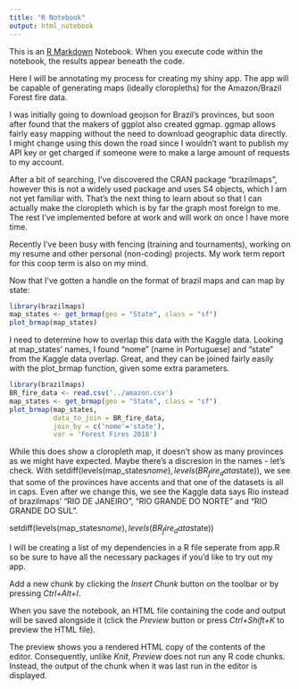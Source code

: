 ```yaml
---
title: "R Notebook"
output: html_notebook
---
```


This is an [R Markdown](http://rmarkdown.rstudio.com) Notebook. When you execute code within the notebook, the results appear beneath the code. 

Here I will be annotating my process for creating my shiny app. The app will be capable of generating maps (ideally cloropleths) for the Amazon/Brazil Forest fire data.

I was initially going to download geojson for Brazil's provinces, but soon after found that the makers of ggplot also created ggmap. ggmap allows fairly easy mapping without the need to download geographic data directly. I might change using this down the road since I wouldn't want to publish my API key or get charged if someone were to make a large amount of requests to my account. 

After a bit of searching, I've discovered the CRAN package "brazilmaps", however this is not a widely used package and uses S4 objects, which I am not yet familiar with. That's the next thing to learn about so that I can actually make the cloropleth which is by far the graph most foreign to me. The rest I've implemented before at work and will work on once I have more time. 

Recently I've been busy with fencing (training and tournaments), working on my resume and other personal (non-coding) projects. My work term report for this coop term is also on my mind.

Now that I've gotten a handle on the format of brazil maps and can map by state:
```r
library(brazilmaps)
map_states <- get_brmap(geo = "State", class = "sf")
plot_brmap(map_states)
```
I need to determine how to overlap this data with the Kaggle data. Looking at map_states' names, I found "nome" (name in Portuguese) and "state" from the Kaggle data overlap. Great, and they can be joined fairly easily with the plot_brmap function, given some extra parameters.

```r
library(brazilmaps)
BR_fire_data <- read.csv('../amazon.csv')
map_states <- get_brmap(geo = "State", class = "sf")
plot_brmap(map_states,
           data_to_join = BR_fire_data,
           join_by = c('nome'='state'),
           var = 'Forest Fires 2018')
```

While this does show a cloropleth map, it doesn't show as many provinces as we might have expected. Maybe there's a discresion in the names - let's check.
With setdiff(levels(map_states$nome),levels(BR_fire_data$state)), we see that some of the provinces have accents and that one of the datasets is all in caps.
Even after we change this, we see the Kaggle data says Rio instead of brazilmaps' "RIO DE JANEIRO", "RIO GRANDE DO NORTE" and "RIO GRANDE DO SUL".

setdiff(levels(map_states$nome),levels(BR_fire_data$state))



I will be creating a list of my dependencies in a R file seperate from app.R so be sure to have all the necessary packages if you'd like to try out my app.




Add a new chunk by clicking the *Insert Chunk* button on the toolbar or by pressing *Ctrl+Alt+I*.

When you save the notebook, an HTML file containing the code and output will be saved alongside it (click the *Preview* button or press *Ctrl+Shift+K* to preview the HTML file).

The preview shows you a rendered HTML copy of the contents of the editor. Consequently, unlike *Knit*, *Preview* does not run any R code chunks. Instead, the output of the chunk when it was last run in the editor is displayed.
